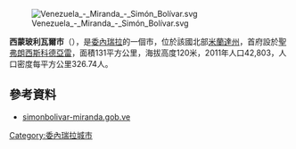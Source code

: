 [[Image:Venezuela_-_Miranda_-_Simón_Bolívar.svg|right]]

'''西蒙玻利瓦爾市'''（{{lang-es|Municipio Simón Bolívar}}），是[[委內瑞拉|委內瑞拉]]的一個市，位於該國北部[[米蘭達州|米蘭達州]]，首府設於[[聖弗朗西斯科德亞雷|聖弗朗西斯科德亞雷]]，面積131平方公里，海拔高度120米，2011年人口42,803，人口密度每平方公里326.74人。

==參考資料==
*[http://simonbolivar-miranda.gob.ve/ simonbolivar-miranda.gob.ve] {{Wayback|url=http://simonbolivar-miranda.gob.ve/ |date=20220113010703 }} {{es icon}}

{{Venezuela-geo-stub}}
[[Category:委內瑞拉城市|Category:委內瑞拉城市]]